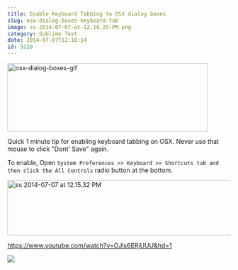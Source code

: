 ```yaml
---
title: Enable Keyboard Tabbing to OSX dialog boxes
slug: osx-dialog-boxes-keyboard-tab
image: ss-2014-07-07-at-12.19.25-PM.png
category: Sublime Text
date: 2014-07-07T12:18:14
id: 3128
---
```


<img class="aligncenter size-full wp-image-3130" src="osx-dialog-boxes-gif.gif" alt="osx-dialog-boxes-gif" width="452" height="154" />

Quick 1 minute tip for enabling keyboard tabbing on OSX. Never use that mouse to click "Dont' Save" again.

To enable, Open `System Preferences >> Keyboard >> Shortcuts tab and then click the All Controls` radio button at the bottom.

<img class="aligncenter size-full wp-image-3132" src="ss-2014-07-07-at-12.15.32-PM.png" alt="ss 2014-07-07 at 12.15.32 PM" width="616" height="125" />

https://www.youtube.com/watch?v=OJls6ERjUUU&hd=1

<a href="https://sublimetextbook.com/?utm_source=osxtabbing&utm_medium=banner&utm_campaign=product"><img src="facebook-share2.png" /></a>